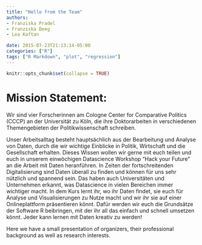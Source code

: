 ```yaml
---
title: "Hello from the Team"
authors: 
- Franziska Pradel
- Franziska Deeg
- Lea Kaftan

date: 2015-07-23T21:13:14-05:00
categories: ["R"]
tags: ["R Markdown", "plot", "regression"]
---
```


```r
knitr::opts_chunk$set(collapse = TRUE)
```

# Mission Statement: 

Wir sind vier Forscherinnen am Cologne Center for Comparative Politics (CCCP) an der Universität zu Köln, die ihre Doktorarbeiten in verschiedenen Themengebieten der Politikwissenschaft schreiben.
<!--more-->


Unser Arbeitsalltag besteht hauptsächlich aus der Bearbeitung und Analyse von Daten, durch die wir wichtige Einblicke in Politik, Wirtschaft und die Gesellschaft erhalten. Dieses Wissen wollen wir gerne mit euch teilen und euch in unserem einwöchigen Datascience Workshop “Hack your Future” an die Arbeit mit Daten heranführen. In Zeiten der fortschreitenden Digitalisierung sind Daten überall zu finden und können für uns sehr nützlich und spannend sein. Das haben auch Universitäten und Unternehmen erkannt, was Datascience in vielen Bereichen immer wichtiger macht. In dem Kurs lernt ihr, wo ihr Daten findet, sie euch für Analyse und Visualisierungen zu Nutze macht und wir ihr sie auf einer Onlineplattform präsentieren könnt. Dafür werden wir euch die Grundsätze der Software R beibringen, mit der ihr all das einfach und schnell umsetzen könnt. Jeder kann lernen mit Daten kreativ zu werden! 



Here we have a small presentation of organizers, their professional background as well as research interests.

